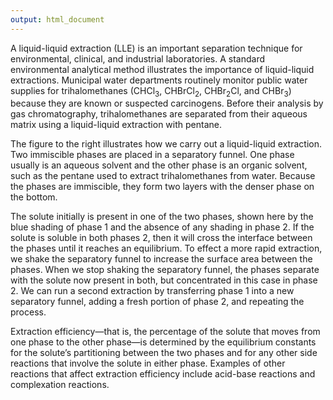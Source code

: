 ```yaml
---
output: html_document
---
```


A liquid-liquid extraction (LLE) is an important separation technique for environmental, clinical, and industrial laboratories. A standard environmental analytical method illustrates the importance of liquid-liquid extractions. Municipal water departments routinely monitor public water supplies for trihalomethanes (CHCl~3~, CHBrCl~2~, CHBr~2~Cl, and CHBr~3~) because they are known or suspected carcinogens. Before their analysis by gas chromatography, trihalomethanes are separated from their aqueous matrix using a liquid-liquid extraction with pentane.

The figure to the right illustrates how we carry out a liquid-liquid extraction.
Two immiscible phases are placed in a separatory funnel. One phase usually is an aqueous solvent and the other phase is an organic solvent, such as the pentane used to extract trihalomethanes from water. Because the phases are immiscible, they form two layers with the denser phase on the bottom.

The solute initially is present in one of the two phases, shown here by the blue shading of phase 1 and the absence of any shading in phase 2. If the solute is soluble in both phases 2, then it will cross the interface between the phases until it reaches an equilibrium. To effect a more rapid extraction, we shake the separatory funnel to increase the surface area between the phases. When we stop shaking the separatory funnel, the phases separate with the solute now present in both, but concentrated in this case in phase 2. We can run a second extraction by transferring phase 1 into a new separatory funnel, adding a fresh portion of phase 2, and repeating the process.

Extraction efficiency---that is, the percentage of the solute that moves from one phase to the other phase---is determined by the equilibrium constants for the solute's partitioning between the two phases and for any other side reactions that involve the solute in either phase. Examples of other reactions that affect extraction efficiency include acid-base reactions and complexation reactions.
